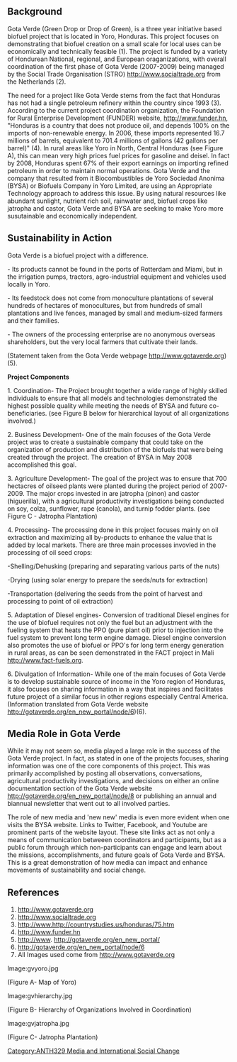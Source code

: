 

=='''Background'''==

Gota Verde (Green Drop or Drop of Green), is a three year initiative based biofuel project that is located in Yoro, Honduras. This project focuses on demonstrating that biofuel creation on a small scale for local uses can be economically and technically feasible (1). The project is funded by a variety of Hondurean National, regional, and European oraganizations, with overall coordination of the first phase of Gota Verde (2007-2009) being managed by the Social Trade Organisation (STRO) http://www.socialtrade.org from the Netherlands (2). 


The need for a project like Gota Verde stems from the fact that Honduras has not had a single petroleum refinery within the country since 1993 (3). According to the current project coordination organization, the Foundation for Rural Enterprise Development (FUNDER) website, http://www.funder.hn, "Honduras is a country that does not produce oil, and depends 100% on the imports of non-renewable energy. In 2006, these imports represented 16.7 millions of barrels, equivalent to 701.4 millions of gallons (42 gallons per barrel)" (4). In rural areas like Yoro in North, Central Honduras (see Figure A), this can mean very high prices fuel prices for gasoline and deisel. In fact by 2008, Honduras spent 67% of their export earnings on importing refined petroleum in order to maintain normal operations. Gota Verde and the company that resulted from it Biocombustibles de Yoro Sociedad Anonima (BYSA) or Biofuels Company in Yoro Limited, are using an Appropriate Technology approach to address this issue. By using natural resources like abundant sunlight, nutrient rich soil, rainwater and, biofuel crops like jatropha and castor, Gota Verde and BYSA are seeking to make Yoro more susutainable and economically independent. 
 

=='''Sustainability in Action'''== 

Gota Verde is a biofuel project with a difference. 

- Its products cannot be found in the ports of Rotterdam and Miami, but in the irrigation pumps, tractors, agro-industrial equipment and vehicles used locally in Yoro. 

- Its feedstock does not come from monoculture plantations of several hundreds of hectares of monocultures, but from hundreds of small plantations and live fences, managed by small and medium-sized farmers and their families.  

- The owners of the processing enterprise are no anonymous overseas shareholders, but the very local farmers that cultivate their lands.

(Statement taken from the Gota Verde webpage http://www.gotaverde.org) (5). 


'''Project Components'''


1. Coordination- The Project brought together a wide range of highly skilled individuals to ensure that all models and technologies demonstrated the highest possible quality while meeting the needs of BYSA and future co-beneficiaries. (see Figure B below for hierarchical layout of all organizations involved.)  

2. Business Development- One of the main focuses of the Gota Verde  project was to create a sustainable company that could take on the organization of production and distribution of the biofuels that were being created through the project. The creation of BYSA in May 2008 accomplished this goal. 

3. Agriculture Development-  The goal of the project was to ensure that 700 hectacres of oilseed plants were planted during the project period of 2007-2009. The major crops invested in are jatropha (pinon) and castor (higuerilla), with a agricultural productivity investigations being conducted on soy, colza, sunflower, rape (canola), and turnip fodder plants. (see Figure C - Jatropha Plantation)

4. Processing- The processing done in this project focuses mainly on oil extraction and maximizing all by-products to enhance the value that is added by local markets. There are three main processes invovled in the processing of oil seed crops:

-Shelling/Dehusking (preparing and separating various parts of the nuts)

-Drying (using solar energy to prepare the seeds/nuts for extraction)

-Transportation (delivering the seeds from the point of harvest and processing to point of oil extraction)

5. Adaptation of Diesel engines- Conversion of traditional Diesel engines for the use of biofuel requires not only the fuel but an adjustment with the fueling system that heats the PPO (pure plant oil) prior to injection into the fuel system to prevent long term engine damage. Diesel engine conversion also promotes the use of biofuel or PPO's for long term energy generation in rural areas, as can be seen demonstrated in the FACT project in Mali http://www.fact-fuels.org. 

6. Divulgation of Information-  While one of the main focuses of Gota Verde is to develop sustainable source of income in the Yoro region of Honduras, it also focuses on sharing information in a way that inspires and facilitates future project of a similar focus in other regions especially Central America. 
(Information translated from Gota Verde website http://gotaverde.org/en_new_portal/node/6)(6).


=='''Media Role in Gota Verde'''==

While it may not seem so, media played a large role in the success of the Gota Verde project. In fact, as stated in one of the projects focuses, sharing information was one of the core components of this project. This was primarily accomplished by posting all observations, conversations, agricultural productivity investigations, and decisions on either an online documentation section of the Gota Verde website  http://gotaverde.org/en_new_portal/node/8 or publishing an annual and biannual newsletter that went out to all involved parties. 

The role of new media and 'new new' media is even more evident when one visits the BYSA website. Links to Twitter, Facebook, and Youtube are prominent parts of the website layout. These site links act as not only a means of communication betweeen coordinators and participants, but as a public forum through which non-participants can engage and learn about the missions, accomplishments, and future goals of Gota Verde and BYSA. This is a great demonstration of how media can impact and enhance movements of sustainability and social change. 


=='''References'''==

# http://www.gotaverde.org
# http://www.socialtrade.org
# http://www.http://countrystudies.us/honduras/75.htm
# http://www.funder.hn
# http://www. http://gotaverde.org/en_new_portal/
# http://gotaverde.org/en_new_portal/node/6
# All Images used come from http://www.gotaverde.org

<gallery>
Image:gvyoro.jpg
</gallery>

(Figure A- Map of Yoro)



<gallery> 
Image:gvhierarchy.jpg 
</gallery>

(Figure B- Hierarchy of Organizations Involved in Coordination) 

<gallery>
Image:gvjatropha.jpg
</gallery>

(Figure C- Jatropha Plantation)


[[Category:ANTH329 Media and International Social Change]]